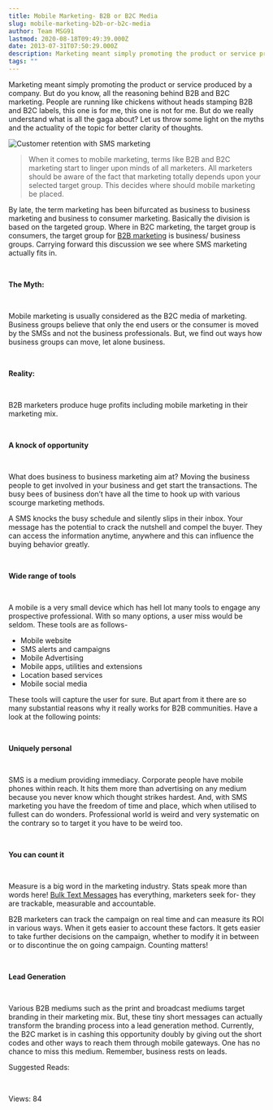 ```yaml
---
title: Mobile Marketing- B2B or B2C Media
slug: mobile-marketing-b2b-or-b2c-media
author: Team MSG91
lastmod: 2020-08-18T09:49:39.000Z
date: 2013-07-31T07:50:29.000Z
description: Marketing meant simply promoting the product or service produced by a company. But do you know, all the reasoning behind B2B and B2C marketing. People are running like chickens without heads stamping B2B and B2C labels, this one is for me, this one is not for me. But do we really understand what is all the gaga about? Let us throw some light on the myths and the actuality of the topic for better clarity of thoughts.
tags: ""
---
```


Marketing meant simply promoting the product or service produced by a company. But do you know, all the reasoning behind B2B and B2C marketing. People are running like chickens without heads stamping B2B and B2C labels, this one is for me, this one is not for me. But do we really understand what is all the gaga about? Let us throw some light on the myths and the actuality of the topic for better clarity of thoughts.


![Customer retention with SMS marketing](https://images-msg91.s3.ap-south-1.amazonaws.com/content/images/wordpress/2013/03/Customer-retention-with-SMS-marketing.png)



> When it comes to mobile marketing, terms like B2B and B2C marketing start to linger upon minds of all marketers. All marketers should be aware of the fact that marketing totally depends upon your selected target group. This decides where should mobile marketing be placed.
> 
> 


By late, the term marketing has been bifurcated as business to business marketing and business to consumer marketing. Basically the division is based on the targeted group. Where in B2C marketing, the target group is consumers, the target group for [B2B marketing](https://www.abinfotech.net) is business/ business groups. Carrying forward this discussion we see where SMS marketing actually fits in.


 


**The Myth:**


 


Mobile marketing is usually considered as the B2C media of marketing. Business groups believe that only the end users or the consumer is moved by the SMSs and not the business professionals. But, we find out ways how business groups can move, let alone business.


 


**Reality:**


 


B2B marketers produce huge profits including mobile marketing in their marketing mix.


 


**A knock of opportunity**


 


What does business to business marketing aim at? Moving the business people to get involved in your business and get start the transactions. The busy bees of business don’t have all the time to hook up with various scourge marketing methods.


A SMS knocks the busy schedule and silently slips in their inbox. Your message has the potential to crack the nutshell and compel the buyer. They can access the information anytime, anywhere and this can influence the buying behavior greatly.


 


**Wide range of tools**


 


A mobile is a very small device which has hell lot many tools to engage any prospective professional. With so many options, a user miss would be seldom. These tools are as follows-


* Mobile website
* SMS alerts and campaigns
* Mobile Advertising
* Mobile apps, utilities and extensions
* Location based services
* Mobile social media


These tools will capture the user for sure. But apart from it there are so many substantial reasons why it really works for B2B communities. Have a look at the following points:


 


**Uniquely personal**


 


SMS is a medium providing immediacy. Corporate people have mobile phones within reach. It hits them more than advertising on any medium because you never know which thought strikes hardest. And, with SMS marketing you have the freedom of time and place, which when utilised to fullest can do wonders. Professional world is weird and very systematic on the contrary so to target it you have to be weird too.


 


**You can count it**


 


Measure is a big word in the marketing industry. Stats speak more than words here! [Bulk Text Messages](https://msg91.com "Bulk Text Messages") has everything, marketers seek for- they are trackable, measurable and accountable.


B2B marketers can track the campaign on real time and can measure its ROI in various ways. When it gets easier to account these factors. It gets easier to take further decisions on the campaign, whether to modify it in between or to discontinue the on going campaign. Counting matters!


 


**Lead Generation**


 


Various B2B mediums such as the print and broadcast mediums target branding in their marketing mix. But, these tiny short messages can actually transform the branding process into a lead generation method. Currently, the B2C market is in cashing this opportunity doubly by giving out the short codes and other ways to reach them through mobile gateways. One has no chance to miss this medium. Remember, business rests on leads.


Suggested Reads:


 


 Views: 84



